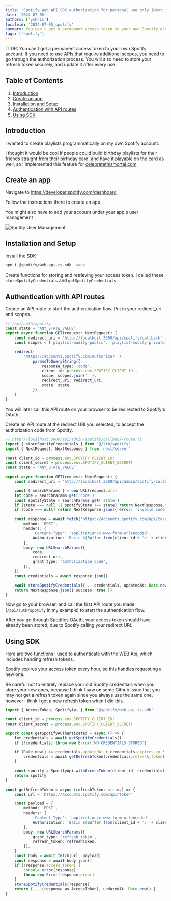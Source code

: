 ```yaml
---
title: 'Spotify Web API SDK authorization for personal use only (Next.js)'
date: '2024-07-05'
authors: ['ychris']
localeid: '2024-07-05_spotify'
summary: You can't get a permanent access token to your own Spotify account.
tags: ['spotify']
---
```


TLDR: You can't get a permanent access token to your own Spotify account.
If you need to use APIs that require additional scopes, you need to go through the authorization process.
You will also need to store your refresh token securely, and update it after every use.

## Table of Contents
1. [Introduction](#introduction)
1. [Create an app](#create-an-app)
1. [Installation and Setup](#installation-and-setup)
1. [Authentication with API routes](#authentication-with-api-routes)
1. [Using SDK](#using-sdk)


## Introduction
I wanted to create playlists programmatically on my own Spotify account.

I thought it would be cool if people could build birthday playlists for their friends straight from their birthday card, and have it playable on the card as well, so I implemented this feature for [celebratethismortal.com](https://www.celebratethismortal.com/)

## Create an app
Navigate to https://developer.spotify.com/dashboard

Follow the instructions there to create an app.

You might also have to add your account under your app's user management

![Spotify User Management](/blog/spotify-user-management.png)


## Installation and Setup

Install the SDK
```sh
npm i @spotify/web-api-ts-sdk -save
```

Create functions for storing and retrieving your access token.
I called these `storeSpotifyCredentials` and `getSpotifyCredentials`

## Authentication with API routes

Create an API route to start the authentication flow. Put in your redirect_uri and scopes.
```ts
// /api/auth/spotify
const state = 'ANY_STATE_VALUE'
export async function GET(request: NextRequest) {
    const redirect_uri = 'http://localhost:3000/api/spotify/callback' // choose a redirect URI
    const scopes = ['playlist-modify-public', 'playlist-modify-private', 'ugc-image-upload']

    redirect(
        'https://accounts.spotify.com/authorize?' +
            paramsToQueryString({
                response_type: 'code',
                client_id: process.env.SPOTIFY_CLIENT_ID!,
                scope: scopes.join(' '),
                redirect_uri: redirect_uri,
                state: state,
            })
    )
}
```
You will later call this API route on your browser to be redirected to Spotify's OAuth.

Create an API route at the redirect URI you selected, to accept the authorization code from Spotify.
```ts
// http://localhost:3000/api/admin/spotify/callback/route.ts
import { storeSpotifyCredentials } from '@/lib/spotify'
import { NextRequest, NextResponse } from 'next/server'

const client_id = process.env.SPOTIFY_CLIENT_ID!
const client_secret = process.env.SPOTIFY_CLIENT_SECRET!
const state = 'ANY_STATE_VALUE'

export async function GET(request: NextRequest) {
    const redirect_uri = 'http://localhost:3000/api/admin/spotify/callback'

    const { searchParams } = new URL(request.url)
    let code = searchParams.get('code')
    const spotifyState = searchParams.get('state')
    if (state === null || spotifyState !== state) return NextResponse.json({ error: 'invalid state' }, { status: 400 })
    if (code === null) return NextResponse.json({ error: 'invalid code' }, { status: 400 })

    const response = await fetch('https://accounts.spotify.com/api/token', {
        method: 'POST',
        headers: {
            'Content-Type': 'application/x-www-form-urlencoded',
            Authorization: `Basic ${Buffer.from(client_id + ':' + client_secret).toString('base64')}`,
        },
        body: new URLSearchParams({
            code,
            redirect_uri,
            grant_type: 'authorization_code',
        }),
    })
    const credentials = await response.json()

    await storeSpotifyCredentials({ ...credentials, updatedAt: Date.now() })
    return NextResponse.json({ success: true })
}
```

Now go to your browser, and call the first API route you made (`/api/auth/spotify` in my example) to start the authentication flow.

After you go through Spotifies OAuth, your access token should have already been stored, due to Spotify calling your redirect URI.

## Using SDK

Here are two functions I used to authenticate with the WEB Api, which includes handing refresh tokens.

Spotify expires your access token every hour, so this handles requesting a new one.

Be careful not to entirely replace your old Spotify credentials when you store your new ones, because I think I saw on some Github issue that you may not get a refresh token again since you always use the same one, however I think I got a new refresh token when I did this.

```ts
import { AccessToken, SpotifyApi } from '@spotify/web-api-ts-sdk'

const client_id = process.env.SPOTIFY_CLIENT_ID!
const client_secret = process.env.SPOTIFY_CLIENT_SECRET!

export const getSpotifyAuthenticated = async () => {
    let credentials = await getSpotifyCredentials()
    if (!credentials) throw new Error('NO CREDENTIALS STORED')

    if (Date.now() >= credentials.updatedAt + credentials.expires_in * 1000) {
        credentials = await getRefreshToken(credentials.refresh_token)
    }

    const spotify = SpotifyApi.withAccessToken(client_id, credentials)
    return spotify
}

const getRefreshToken = async (refreshToken: string) => {
    const url = 'https://accounts.spotify.com/api/token'

    const payload = {
        method: 'POST',
        headers: {
            'Content-Type': 'application/x-www-form-urlencoded',
            Authorization: `Basic ${Buffer.from(client_id + ':' + client_secret).toString('base64')}`,
        },
        body: new URLSearchParams({
            grant_type: 'refresh_token',
            refresh_token: refreshToken,
        }),
    }
    const body = await fetch(url, payload)
    const response = await body.json()
    if (!response.access_token) {
        console.error(response)
        throw new Error(response.error)
    }
    storeSpotifyCredentials(response)
    return { ...(response as AccessToken), updatedAt: Date.now() }
}
```
